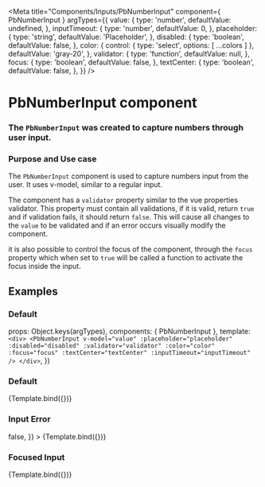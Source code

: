 
<Meta
  title="Components/Inputs/PbNumberInput"
  component={ PbNumberInput }
  argTypes={{
    value: {
      type: 'number',
      defaultValue: undefined,
    },
    inputTimeout: {
      type: 'number',
      defaultValue: 0,
    },
    placeholder: {
      type: 'string',
      defaultValue: 'Placeholder',
    },
    disabled: {
      type: 'boolean',
      defaultValue: false,
    },
    color: {
      control: { type: 'select', options: [ ...colors ] },
      defaultValue: 'gray-20',
    },
    validator: {
      type: 'function',
      defaultValue: null,
    },
    focus: {
      type: 'boolean',
      defaultValue: false,
    },
    textCenter: {
      type: 'boolean',
      defaultValue: false,
    },
  }}
/>

# **PbNumberInput component**
### The `PbNumberInput` was created to capture numbers through user input.

### Purpose and Use case

The `PbNumberInput` component is used to capture numbers input from the user.
It uses v-model, similar to a regular input.

The component has a `validator` property similar to the vue properties validator.
This property must contain all validations, if it is valid, return `true`
and if validation fails, it should return `false`.
This will cause all changes to the `value` to be validated and if an error
occurs visually modify the component.

it is also possible to control the focus of the component, through the `focus`
property which when set to `true` will be called a function to activate the
focus inside the input.

## Examples

### Default

  props: Object.keys(argTypes),
  components: { PbNumberInput },
  template: `
    <div>
      <PbNumberInput
        v-model="value"
        :placeholder="placeholder"
        :disabled="disabled"
        :validator="validator"
        :color="color"
        :focus="focus"
        :textCenter="textCenter"
        :inputTimeout="inputTimeout"
      />
    </div>
  `,
})

### Default
<Canvas>
  <Story name="Default" height="auto">
    {Template.bind({})}
  </Story>
</Canvas>

### Input Error
<Canvas>
  <Story
    name="Error"
    height="auto"
    args={{
      value: 0,
      validator: () => false,
    }}
  >
    {Template.bind({})}
  </Story>
</Canvas>

### Focused Input
<Canvas>
  <Story
    name="Focused"
    height="auto"
    args={{
      focus: true,
    }}
  >
    {Template.bind({})}
  </Story>
</Canvas>
